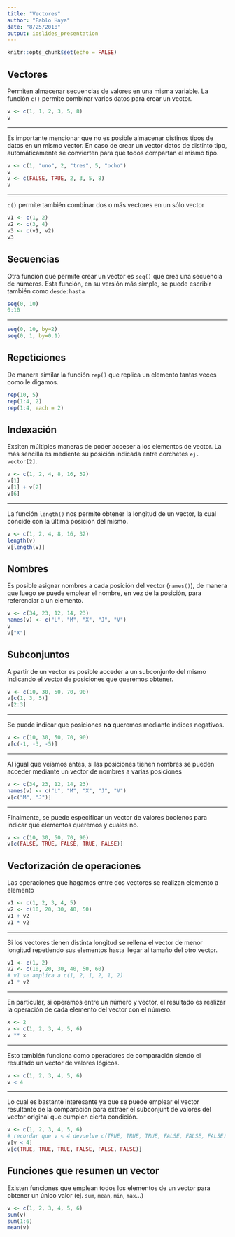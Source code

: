 ---
title: "Vectores"
author: "Pablo Haya"
date: "8/25/2018"
output: ioslides_presentation
---

```{r setup, include=FALSE}
knitr::opts_chunk$set(echo = FALSE)
```

## Vectores

Permiten almacenar secuencias de valores en una misma variable. La función `c()` permite combinar varios datos para crear un vector. 

```{r, echo = TRUE}
v <- c(1, 1, 2, 3, 5, 8)
v
```
---

Es importante mencionar que no es posible almacenar distinos tipos de datos en un mismo vector. En caso de crear un vector datos de distinto tipo, automáticamente se convierten para que todos compartan el mismo tipo. 

```{r, echo = TRUE}
v <- c(1, "uno", 2, "tres", 5, "ocho")
v
v <- c(FALSE, TRUE, 2, 3, 5, 8)
v
```

---

`c()` permite también combinar dos o más vectores en un sólo vector

```{r, echo = TRUE}
v1 <- c(1, 2)
v2 <- c(3, 4)
v3 <- c(v1, v2)
v3
```

## Secuencias

Otra función que permite crear un vector es `seq()` que crea una secuencia de números. Esta función, en su versión más simple, se puede escribir también como `desde:hasta` 

```{r, echo = TRUE}
seq(0, 10) 
0:10
```

---

```{r, echo = TRUE}
seq(0, 10, by=2)
seq(0, 1, by=0.1)
```

## Repeticiones

De manera similar la función `rep()` que replica un elemento tantas veces como le digamos.

```{r, echo = TRUE}
rep(10, 5) 
rep(1:4, 2)
rep(1:4, each = 2) 
```

## Indexación

Exsiten múltiples maneras de poder acceser a los elementos de vector. La más sencilla es mediente su posición indicada entre corchetes `ej. vector[2]`.

```{r, echo = TRUE}
v <- c(1, 2, 4, 8, 16, 32) 
v[1]
v[1] + v[2]
v[6]
```

---

La función `length()` nos permite obtener la longitud de un vector, la cual concide con la última posición del mismo.

```{r, echo = TRUE}
v <- c(1, 2, 4, 8, 16, 32) 
length(v)
v[length(v)]
```

## Nombres

Es posible asignar nombres a cada posición del vector (`names()`), de manera que luego se puede emplear el nombre, en vez de la posición, para referenciar a un elemento.

```{r, echo = TRUE}
v <- c(34, 23, 12, 14, 23)
names(v) <- c("L", "M", "X", "J", "V")
v
v["X"]
```

## Subconjuntos

A partir de un vector es posible acceder a un subconjunto del mismo indicando el vector de posiciones que queremos obtener.  

```{r, echo = TRUE}
v <- c(10, 30, 50, 70, 90) 
v[c(1, 3, 5)]
v[2:3]
```

---

Se puede indicar que posiciones **no** queremos mediante índices negativos.

```{r, echo = TRUE}
v <- c(10, 30, 50, 70, 90) 
v[c(-1, -3, -5)]
```

---

Al igual que veíamos antes, si las posiciones tienen nombres se pueden acceder mediante un vector de nombres a varias posiciones

```{r, echo = TRUE}
v <- c(34, 23, 12, 14, 23)
names(v) <- c("L", "M", "X", "J", "V")
v[c("M", "J")]
```

---

Finalmente, se puede especificar un vector de valores boolenos para indicar qué elementos queremos y cuales no.

```{r, echo = TRUE}
v <- c(10, 30, 50, 70, 90) 
v[c(FALSE, TRUE, FALSE, TRUE, FALSE)]
```

## Vectorización de operaciones

Las operaciones que hagamos entre dos vectores se realizan elemento a elemento

```{r, echo = TRUE}
v1 <- c(1, 2, 3, 4, 5) 
v2 <- c(10, 20, 30, 40, 50)
v1 + v2
v1 * v2
```

---

Si los vectores tienen distinta longitud se rellena el vector de menor longitud repetiendo sus elementos hasta llegar al tamaño del otro vector.

```{r, echo = TRUE}
v1 <- c(1, 2) 
v2 <- c(10, 20, 30, 40, 50, 60)
# v1 se amplica a c(1, 2, 1, 2, 1, 2) 
v1 * v2
```

---

En particular, si operamos entre un número y vector, el resultado es realizar la operación de cada elemento del vector con el número.

```{r, echo = TRUE}
x <- 2
v <- c(1, 2, 3, 4, 5, 6)
v ** x
```

---

Esto también funciona como operadores de comparación siendo el resultado un vector de valores lógicos.

```{r, echo = TRUE}
v <- c(1, 2, 3, 4, 5, 6)
v < 4
```

---

Lo cual es bastante interesante ya que se puede emplear el vector resultante de la comparación para extraer el subconjunt de valores del vector original que cumplen cierta condición.

```{r, echo = TRUE}
v <- c(1, 2, 3, 4, 5, 6)
# recordar que v < 4 devuelve c(TRUE, TRUE, TRUE, FALSE, FALSE, FALSE)
v[v < 4]
v[c(TRUE, TRUE, TRUE, FALSE, FALSE, FALSE)]
```

## Funciones que resumen un vector

Existen funciones que emplean todos los elementos de un vector para obtener un único valor (ej. `sum`, `mean`, `min`, `max`...)

```{r cars, echo = TRUE}
v <- c(1, 2, 3, 4, 5, 6)
sum(v)
sum(1:6)
mean(v)
```
